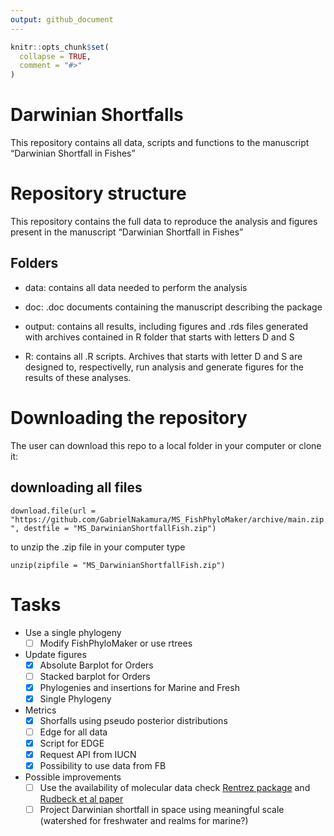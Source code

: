 ```yaml
---
output: github_document
---
```


<!-- README.md is generated from README.Rmd. Please edit that file -->

```r
knitr::opts_chunk$set(
  collapse = TRUE,
  comment = "#>"
)
```

# Darwinian Shortfalls

This repository contains all data, scripts and functions to the manuscript "Darwinian Shortfall in Fishes"

# Repository structure
This repository contains the full data to reproduce the analysis and figures present in the manuscript "Darwinian Shortfall in Fishes"

## Folders 

- data: contains all data needed to perform the analysis

- doc: .doc documents containing the manuscript describing the package

- output: contains all results, including figures and .rds files generated with archives contained in R folder that starts with letters D and S

- R: contains all .R scripts. Archives that starts with letter D and S are designed to, respectivelly, run analysis and generate figures for the results of these analyses.

# Downloading the repository

The user can download this repo to a local folder in your computer or clone it:

## downloading all files

`download.file(url = "https://github.com/GabrielNakamura/MS_FishPhyloMaker/archive/main.zip", destfile = "MS_DarwinianShortfallFish.zip")`

to unzip the .zip file in your computer type

`unzip(zipfile = "MS_DarwinianShortfallFish.zip")`

# Tasks 

- Use a single phylogeny
    - [ ] Modify FishPhyloMaker or use rtrees 
    
- Update figures
    - [X] Absolute Barplot for Orders 
    - [ ] Stacked barplot for Orders
    - [X] Phylogenies and insertions for Marine and Fresh
    - [X] Single Phylogeny

- Metrics 
    - [X] Shorfalls using pseudo posterior distributions 
    - [ ] Edge for all data
    - [X] Script for EDGE
    - [X] Request API from IUCN
    - [X] Possibility to use data from FB
    
- Possible improvements
    - [ ] Use the availability of molecular data check [Rentrez package](https://cran.r-project.org/web/packages/rentrez/vignettes/rentrez_tutorial.html) and [Rudbeck et al paper](https://onlinelibrary.wiley.com/doi/full/10.1111/ecog.06142)
    - [ ] Project Darwinian shortfall in space using meaningful scale (watershed for freshwater and realms for marine?)

